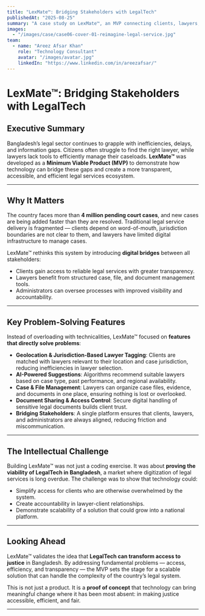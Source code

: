 ```yaml
---
title: "LexMate™: Bridging Stakeholders with LegalTech"
publishedAt: "2025-08-25"
summary: "A case study on LexMate™, an MVP connecting clients, lawyers, and administrators in Bangladesh through AI-driven matching and case management."
images:
  - "/images/case/case06-cover-01-reimagine-legal-service.jpg"
team:
  - name: "Areez Afsar Khan"
    role: "Technology Consultant"
    avatar: "/images/avatar.jpg"
    linkedIn: "https://www.linkedin.com/in/areezafsar/"
---
```


# LexMate™: Bridging Stakeholders with LegalTech

## Executive Summary

Bangladesh’s legal sector continues to grapple with inefficiencies, delays, and information gaps. Citizens often struggle to find the right lawyer, while lawyers lack tools to efficiently manage their caseloads. **LexMate™** was developed as a **Minimum Viable Product (MVP)** to demonstrate how technology can bridge these gaps and create a more transparent, accessible, and efficient legal services ecosystem.

---

## Why It Matters

The country faces more than **4 million pending court cases**, and new cases are being added faster than they are resolved. Traditional legal service delivery is fragmented — clients depend on word-of-mouth, jurisdiction boundaries are not clear to them, and lawyers have limited digital infrastructure to manage cases.

LexMate™ rethinks this system by introducing **digital bridges** between all stakeholders:
- Clients gain access to reliable legal services with greater transparency.
- Lawyers benefit from structured case, file, and document management tools.
- Administrators can oversee processes with improved visibility and accountability.

---

## Key Problem-Solving Features

Instead of overloading with technicalities, LexMate™ focused on **features that directly solve problems**:

- **Geolocation & Jurisdiction-Based Lawyer Tagging**: Clients are matched with lawyers relevant to their location and case jurisdiction, reducing inefficiencies in lawyer selection.
- **AI-Powered Suggestions**: Algorithms recommend suitable lawyers based on case type, past performance, and regional availability.
- **Case & File Management**: Lawyers can organize case files, evidence, and documents in one place, ensuring nothing is lost or overlooked.
- **Document Sharing & Access Control**: Secure digital handling of sensitive legal documents builds client trust.
- **Bridging Stakeholders**: A single platform ensures that clients, lawyers, and administrators are always aligned, reducing friction and miscommunication.

---

## The Intellectual Challenge

Building LexMate™ was not just a coding exercise. It was about **proving the viability of LegalTech in Bangladesh**, a market where digitization of legal services is long overdue. The challenge was to show that technology could:
- Simplify access for clients who are otherwise overwhelmed by the system.
- Create accountability in lawyer-client relationships.
- Demonstrate scalability of a solution that could grow into a national platform.

---

## Looking Ahead

LexMate™ validates the idea that **LegalTech can transform access to justice** in Bangladesh. By addressing fundamental problems — access, efficiency, and transparency — the MVP sets the stage for a scalable solution that can handle the complexity of the country’s legal system.

This is not just a product. It is a **proof of concept** that technology can bring meaningful change where it has been most absent: in making justice accessible, efficient, and fair.

---
